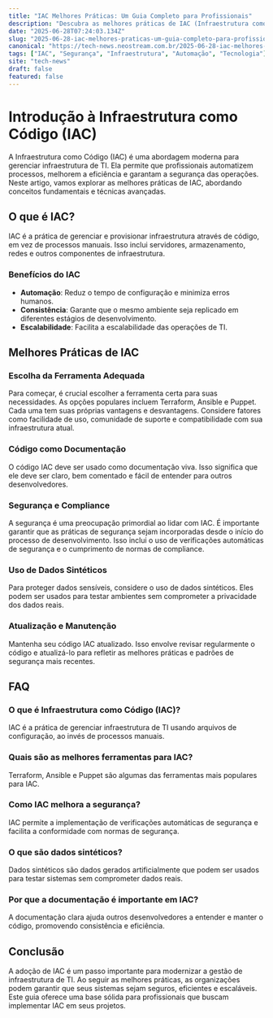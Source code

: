 ```yaml
---
title: "IAC Melhores Práticas: Um Guia Completo para Profissionais"
description: "Descubra as melhores práticas de IAC (Infraestrutura como Código) e como implementá-las eficazmente em seus projetos, garantindo segurança e eficiência."
date: "2025-06-28T07:24:03.134Z"
slug: "2025-06-28-iac-melhores-praticas-um-guia-completo-para-profissionais"
canonical: "https://tech-news.neostream.com.br/2025-06-28-iac-melhores-praticas-um-guia-completo-para-profissionais"
tags: ["IAC", "Segurança", "Infraestrutura", "Automação", "Tecnologia"]
site: "tech-news"
draft: false
featured: false
---
```


# Introdução à Infraestrutura como Código (IAC)

A Infraestrutura como Código (IAC) é uma abordagem moderna para gerenciar infraestrutura de TI. Ela permite que profissionais automatizem processos, melhorem a eficiência e garantam a segurança das operações. Neste artigo, vamos explorar as melhores práticas de IAC, abordando conceitos fundamentais e técnicas avançadas.

## O que é IAC?

IAC é a prática de gerenciar e provisionar infraestrutura através de código, em vez de processos manuais. Isso inclui servidores, armazenamento, redes e outros componentes de infraestrutura.

### Benefícios do IAC

- **Automação**: Reduz o tempo de configuração e minimiza erros humanos.
- **Consistência**: Garante que o mesmo ambiente seja replicado em diferentes estágios de desenvolvimento.
- **Escalabilidade**: Facilita a escalabilidade das operações de TI.

## Melhores Práticas de IAC

### Escolha da Ferramenta Adequada

Para começar, é crucial escolher a ferramenta certa para suas necessidades. As opções populares incluem Terraform, Ansible e Puppet. Cada uma tem suas próprias vantagens e desvantagens. Considere fatores como facilidade de uso, comunidade de suporte e compatibilidade com sua infraestrutura atual.

### Código como Documentação

O código IAC deve ser usado como documentação viva. Isso significa que ele deve ser claro, bem comentado e fácil de entender para outros desenvolvedores.

### Segurança e Compliance

A segurança é uma preocupação primordial ao lidar com IAC. É importante garantir que as práticas de segurança sejam incorporadas desde o início do processo de desenvolvimento. Isso inclui o uso de verificações automáticas de segurança e o cumprimento de normas de compliance.

### Uso de Dados Sintéticos

Para proteger dados sensíveis, considere o uso de dados sintéticos. Eles podem ser usados para testar ambientes sem comprometer a privacidade dos dados reais.

### Atualização e Manutenção

Mantenha seu código IAC atualizado. Isso envolve revisar regularmente o código e atualizá-lo para refletir as melhores práticas e padrões de segurança mais recentes.

## FAQ

### O que é Infraestrutura como Código (IAC)?

IAC é a prática de gerenciar infraestrutura de TI usando arquivos de configuração, ao invés de processos manuais.

### Quais são as melhores ferramentas para IAC?

Terraform, Ansible e Puppet são algumas das ferramentas mais populares para IAC.

### Como IAC melhora a segurança?

IAC permite a implementação de verificações automáticas de segurança e facilita a conformidade com normas de segurança.

### O que são dados sintéticos?

Dados sintéticos são dados gerados artificialmente que podem ser usados para testar sistemas sem comprometer dados reais.

### Por que a documentação é importante em IAC?

A documentação clara ajuda outros desenvolvedores a entender e manter o código, promovendo consistência e eficiência.

## Conclusão

A adoção de IAC é um passo importante para modernizar a gestão de infraestrutura de TI. Ao seguir as melhores práticas, as organizações podem garantir que seus sistemas sejam seguros, eficientes e escaláveis. Este guia oferece uma base sólida para profissionais que buscam implementar IAC em seus projetos.